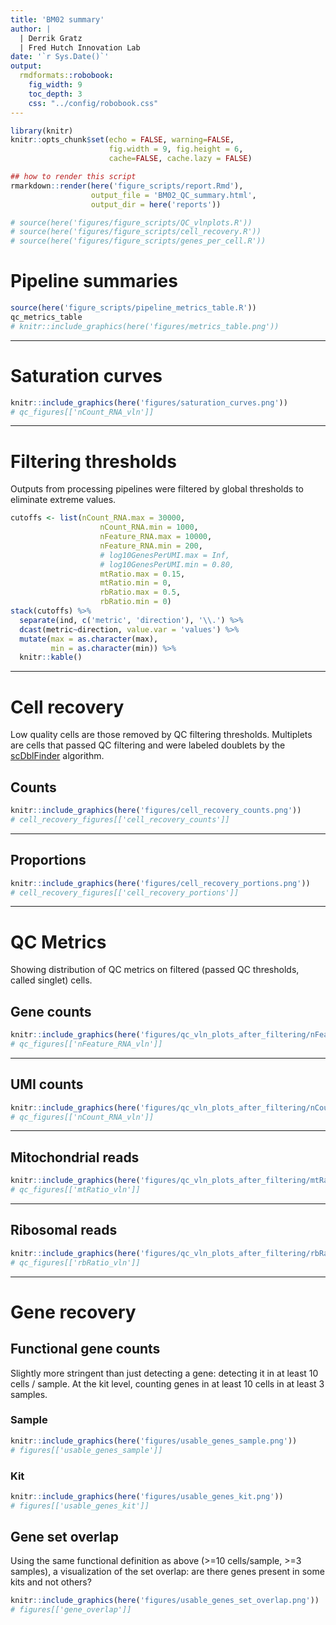 ```yaml
---
title: 'BM02 summary'
author: |
  | Derrik Gratz
  | Fred Hutch Innovation Lab
date: '`r Sys.Date()`'
output: 
  rmdformats::robobook:
    fig_width: 9
    toc_depth: 3
    css: "../config/robobook.css"
---
```


```r
library(knitr)
knitr::opts_chunk$set(echo = FALSE, warning=FALSE,
                      fig.width = 9, fig.height = 6,
                      cache=FALSE, cache.lazy = FALSE) 
```

```r
## how to render this script
rmarkdown::render(here('figure_scripts/report.Rmd'),
                  output_file = 'BM02_QC_summary.html',
                  output_dir = here('reports'))
```


```r
# source(here('figures/figure_scripts/QC_vlnplots.R'))
# source(here('figures/figure_scripts/cell_recovery.R'))
# source(here('figures/figure_scripts/genes_per_cell.R'))
```

# Pipeline summaries

```r
source(here('figure_scripts/pipeline_metrics_table.R'))
qc_metrics_table
# knitr::include_graphics(here('figures/metrics_table.png'))
```


***

# Saturation curves

```r
knitr::include_graphics(here('figures/saturation_curves.png'))
# qc_figures[['nCount_RNA_vln']]
```

***

# Filtering thresholds

Outputs from processing pipelines were filtered by global thresholds to eliminate extreme values.

```r
cutoffs <- list(nCount_RNA.max = 30000,
                    nCount_RNA.min = 1000,
                    nFeature_RNA.max = 10000,
                    nFeature_RNA.min = 200,
                    # log10GenesPerUMI.max = Inf,
                    # log10GenesPerUMI.min = 0.80,
                    mtRatio.max = 0.15,
                    mtRatio.min = 0,
                    rbRatio.max = 0.5,
                    rbRatio.min = 0)
stack(cutoffs) %>%
  separate(ind, c('metric', 'direction'), '\\.') %>%
  dcast(metric~direction, value.var = 'values') %>%
  mutate(max = as.character(max), 
         min = as.character(min)) %>%
  knitr::kable()
```

***

# Cell recovery {.tabset}

Low quality cells are those removed by QC filtering thresholds. Multiplets are cells that passed QC filtering and were labeled doublets by the [scDblFinder](https://f1000research.com/articles/10-979/v2) algorithm. 

## Counts

```r
knitr::include_graphics(here('figures/cell_recovery_counts.png'))
# cell_recovery_figures[['cell_recovery_counts']]
```

***

## Proportions

```r
knitr::include_graphics(here('figures/cell_recovery_portions.png'))
# cell_recovery_figures[['cell_recovery_portions']]
```

***

# QC Metrics {.tabset}

Showing distribution of QC metrics on filtered (passed QC thresholds, called singlet) cells.

## Gene counts

```r
knitr::include_graphics(here('figures/qc_vln_plots_after_filtering/nFeature_RNA_vln.png'))
# qc_figures[['nFeature_RNA_vln']]
```

***

## UMI counts

```r
knitr::include_graphics(here('figures/qc_vln_plots_after_filtering/nCount_RNA_vln.png'))
# qc_figures[['nCount_RNA_vln']]
```

***

## Mitochondrial reads

```r
knitr::include_graphics(here('figures/qc_vln_plots_after_filtering/mtRatio_vln.png'))
# qc_figures[['mtRatio_vln']]
```

***

## Ribosomal reads

```r
knitr::include_graphics(here('figures/qc_vln_plots_after_filtering/rbRatio_vln.png'))
# qc_figures[['rbRatio_vln']]
```

***

# Gene recovery

## Functional gene counts {.tabset}

Slightly more stringent than just detecting a gene: detecting it in at least 10 cells / sample. At the kit level,
counting genes in at least 10 cells in at least 3 samples.

### Sample

```r
knitr::include_graphics(here('figures/usable_genes_sample.png'))
# figures[['usable_genes_sample']]
```

### Kit

```r
knitr::include_graphics(here('figures/usable_genes_kit.png'))
# figures[['usable_genes_kit']]
```

## Gene set overlap

Using the same functional definition as above (>=10 cells/sample, >=3 samples), a visualization of the set overlap: are there genes present in some kits and not others?

```r
knitr::include_graphics(here('figures/usable_genes_set_overlap.png'))
# figures[['gene_overlap']]
```

